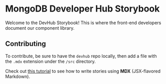 
<Meta title="Welcome" />

# MongoDB Developer Hub Storybook

Welcome to the DevHub Storybook! This is where the front-end developers document our component library.

## Contributing

To contribute, be sure to have the `devhub` repo locally, then add a file with the `.mdx` extension under the `/src` directory.

Check out [this tutorial](https://github.com/storybookjs/storybook/blob/next/addons/docs/docs/mdx.md#writing-stories) to see how to write stories using **MDX** (JSX-flavored Markdown).
